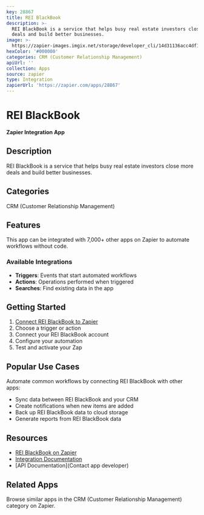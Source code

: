 ```yaml
---
key: 28867
title: REI BlackBook
description: >-
  REI BlackBook is a service that helps busy real estate investors close more
  deals and build better businesses.
image: >-
  https://zapier-images.imgix.net/storage/developer_cli/14d31136acc4df1b455756f64048f312.png?auto=format%2Ccompress&ixlib=python-3.0.0&q=50
hexColor: '#000000'
categories: CRM (Customer Relationship Management)
apiUrl: ''
collection: Apps
source: zapier
type: Integration
zapierUrl: 'https://zapier.com/apps/28867'
---
```

# REI BlackBook

**Zapier Integration App**

## Description

REI BlackBook is a service that helps busy real estate investors close more deals and build better businesses.

## Categories

CRM (Customer Relationship Management)

## Features

This app can be integrated with 7,000+ other apps on Zapier to automate workflows without code.

### Available Integrations

- **Triggers**: Events that start automated workflows
- **Actions**: Operations performed when triggered
- **Searches**: Find existing data in the app

## Getting Started

1. [Connect REI BlackBook to Zapier](https://zapier.com/apps/28867)
2. Choose a trigger or action
3. Connect your REI BlackBook account
4. Configure your automation
5. Test and activate your Zap

## Popular Use Cases

Automate common workflows by connecting REI BlackBook with other apps:

- Sync data between REI BlackBook and your CRM
- Create notifications when new items are added
- Back up REI BlackBook data to cloud storage
- Generate reports from REI BlackBook data

## Resources

- [REI BlackBook on Zapier](https://zapier.com/apps/28867)
- [Integration Documentation](https://zapier.com/apps/28867/integrations)
- [API Documentation](Contact app developer)

## Related Apps

Browse similar apps in the CRM (Customer Relationship Management) category on Zapier.
